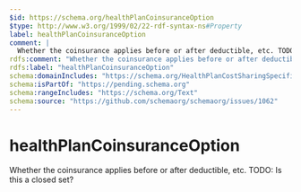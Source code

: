 ```yaml
---
$id: https://schema.org/healthPlanCoinsuranceOption
$type: http://www.w3.org/1999/02/22-rdf-syntax-ns#Property
label: healthPlanCoinsuranceOption
comment: |
  Whether the coinsurance applies before or after deductible, etc. TODO: Is this a closed set?
rdfs:comment: "Whether the coinsurance applies before or after deductible, etc. TODO: Is this a closed set?"
rdfs:label: "healthPlanCoinsuranceOption"
schema:domainIncludes: "https://schema.org/HealthPlanCostSharingSpecification"
schema:isPartOf: "https://pending.schema.org"
schema:rangeIncludes: "https://schema.org/Text"
schema:source: "https://github.com/schemaorg/schemaorg/issues/1062"
---
```


# healthPlanCoinsuranceOption

Whether the coinsurance applies before or after deductible, etc. TODO: Is this a closed set?

